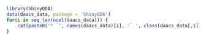 ```r
library(ShinyQDA)
data(daacs_data, package = 'ShinyQDA')
for(i in seq_len(ncol(daacs_data))) {
	cat(paste0('* `', names(daacs_data)[i], '` ', class(daacs_data[,i]), '\n'))
}
```
